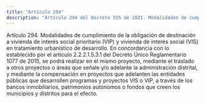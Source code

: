 ```yaml
---
title: "Artículo 294"
description: "Artículo 294 del Decreto 555 de 2021. Modalidades de cumplimiento de la obligación de destinación a vivienda de interés social priorita..."
---
```


Artículo 294. Modalidades de cumplimiento de la obligación de destinación a vivienda de interés social prioritario (VIP) y vivienda de interés social (VIS) en tratamiento urbanístico de desarrollo. En concordancia con lo establecido por el artículo 2.2.2.1.5.3.1 del Decreto Único Reglamentario 1077 de 2015, se podrá realizar en el mismo proyecto, mediante el traslado a otros proyectos o áreas que señale y/o adelante la administración distrital, y mediante la compensación en proyectos que adelanten las entidades públicas que desarrollen programas y proyectos VIS o VIP, a través de los bancos inmobiliarios, patrimonios autónomos o fondos que creen los municipios y distritos para el efecto.